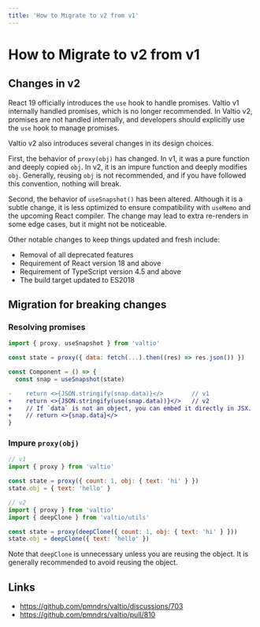 ```yaml
---
title: 'How to Migrate to v2 from v1'
---
```


# How to Migrate to v2 from v1

## Changes in v2

React 19 officially introduces the `use` hook to handle promises.
Valtio v1 internally handled promises, which is no longer recommended.
In Valtio v2, promises are not handled internally,
and developers should explicitly use the `use` hook to manage promises.

Valtio v2 also introduces several changes in its design choices.

First, the behavior of `proxy(obj)` has changed. In v1, it was a pure function and deeply copied `obj`. In v2, it is an impure function and deeply modifies `obj`. Generally, reusing `obj` is not recommended, and if you have followed this convention, nothing will break.

Second, the behavior of `useSnapshot()` has been altered. Although it is a subtle change, it is less optimized to ensure compatibility with `useMemo` and the upcoming React compiler. The change may lead to extra re-renders in some edge cases, but it might not be noticeable.

Other notable changes to keep things updated and fresh include:

- Removal of all deprecated features
- Requirement of React version 18 and above
- Requirement of TypeScript version 4.5 and above
- The build target updated to ES2018

## Migration for breaking changes

### Resolving promises

```js
import { proxy, useSnapshot } from 'valtio'

const state = proxy({ data: fetch(...).then((res) => res.json()) })

const Component = () => {
  const snap = useSnapshot(state)
```
```diff
-    return <>{JSON.stringify(snap.data)}</>        // v1
+    return <>{JSON.stringify(use(snap.data))}</>   // v2
+    // If `data` is not an object, you can embed it directly in JSX.
+    // return <>{snap.data}</>
}
```

### Impure `proxy(obj)`

```js
// v1
import { proxy } from 'valtio'

const state = proxy({ count: 1, obj: { text: 'hi' } })
state.obj = { text: 'hello' }
```

```js
// v2
import { proxy } from 'valtio'
import { deepClone } from 'valtio/utils'

const state = proxy(deepClone({ count: 1, obj: { text: 'hi' } }))
state.obj = deepClone({ text: 'hello' })
```

Note that `deepClone` is unnecessary unless you are reusing the object.
It is generally recommended to avoid reusing the object.

## Links

- https://github.com/pmndrs/valtio/discussions/703
- https://github.com/pmndrs/valtio/pull/810
